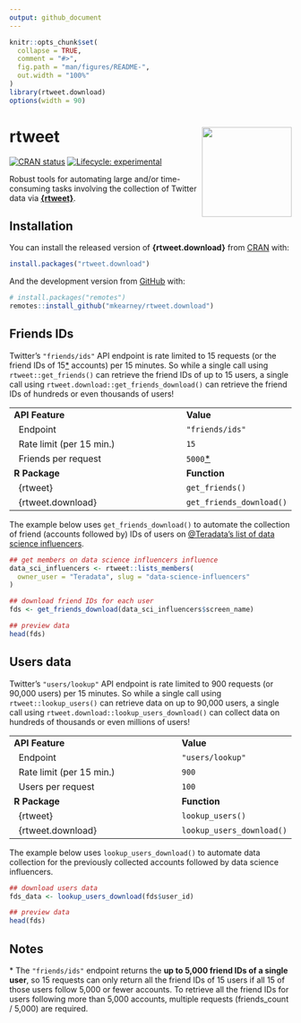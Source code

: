 ```yaml
---
output: github_document
---
```


<!-- README.md is generated from README.Rmd. Please edit that file -->

```r
knitr::opts_chunk$set(
  collapse = TRUE,
  comment = "#>",
  fig.path = "man/figures/README-",
  out.width = "100%"
)
library(rtweet.download)
options(width = 90)
```

# rtweet <img src="man/figures/logo.png" width="160px" align="right" />

<!-- badges: start -->
[![CRAN status](https://www.r-pkg.org/badges/version/rtweet.download)](https://CRAN.R-project.org/package=rtweet.download)
[![Lifecycle: experimental](https://img.shields.io/badge/lifecycle-experimental-orange.svg)](https://www.tidyverse.org/lifecycle/#experimental)
<!-- badges: end -->

Robust tools for automating large and/or time-consuming tasks involving the collection of Twitter data via [**{rtweet}**](https://rtweet.info).

## Installation

You can install the released version of **{rtweet.download}** from [CRAN](https://CRAN.R-project.org) with:

``` r
install.packages("rtweet.download")
```

And the development version from [GitHub](https://github.com/) with:

``` r
# install.packages("remotes")
remotes::install_github("mkearney/rtweet.download")
```


## Friends IDs

Twitter's `"friends/ids"` API endpoint is rate limited to 15 requests (or the friend IDs of 15[*](#notes) accounts) per 15 minutes. So while a single call using `rtweet::get_friends()` can retrieve the friend IDs of up to 15 users, a single call using `rtweet.download::get_friends_download()` can retrieve the friend IDs of hundreds or even thousands of users!

|                                              |                          |
|----------------------------------------------|--------------------------|
| **API Feature**                              | **Value**                |
| <span>&nbsp;</span> Endpoint                 | `"friends/ids"`          |
| <span>&nbsp;</span> Rate limit (per 15 min.) | `15`                     |
| <span>&nbsp;</span> Friends per request      | `5000`[*](#notes)        |
| **R Package**                                | **Function**             |
| <span>&nbsp;</span> {rtweet}                 | `get_friends()`          |
| <span>&nbsp;</span> {rtweet.download}        | `get_friends_download()` |

The example below uses `get_friends_download()` to automate the collection of friend (accounts followed by) IDs of users on [\@Teradata's list of data science influencers](https://twitter.com/Teradata/lists/data-science-influencers/members).

``` r
## get members on data science influencers influence
data_sci_influencers <- rtweet::lists_members(
  owner_user = "Teradata", slug = "data-science-influencers"
)

## download friend IDs for each user
fds <- get_friends_download(data_sci_influencers$screen_name)

## preview data
head(fds)
```

## Users data

Twitter's `"users/lookup"` API endpoint is rate limited to 900 requests (or 90,000 users) per 15 minutes. So while a single call using `rtweet::lookup_users()` can retrieve data on up to 90,000 users, a single call using `rtweet.download::lookup_users_download()` can collect data on hundreds of thousands or even millions of users!

|                                              |                           |
|----------------------------------------------|---------------------------|
| **API Feature**                              | **Value**                 |
| <span>&nbsp;</span> Endpoint                 | `"users/lookup"`          |
| <span>&nbsp;</span> Rate limit (per 15 min.) | `900`                     |
| <span>&nbsp;</span> Users per request        | `100`                     |
| **R Package**                                | **Function**              |
| <span>&nbsp;</span> {rtweet}                 | `lookup_users()`          |
| <span>&nbsp;</span> {rtweet.download}        | `lookup_users_download()` |

The example below uses `lookup_users_download()` to automate data collection for the previously collected accounts followed by data science influencers. 

``` r
## download users data
fds_data <- lookup_users_download(fds$user_id)

## preview data
head(fds)
```


## Notes

\* The `"friends/ids"` endpoint returns the **up to 5,000 friend IDs of a single user**, so 15 requests can only return all the friend IDs of 15 users if all 15 of those users follow 5,000 or fewer accounts. To retrieve all the friend IDs for users following more than 5,000 accounts, multiple requests (friends_count / 5,000) are required.
